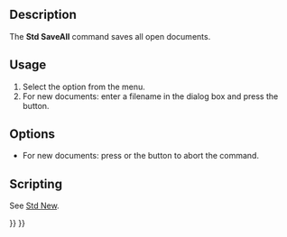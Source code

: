 <languages/>

{{Docnav
|[[Std_SaveCopy|SaveCopy]]
|[[Std_Revert|Revert]]
|[[Std_File_Menu|Std File Menu]]
|IconL=Std_SaveCopy.svg
|IconR=Std_Revert.svg
|IconC=Freecad.svg
}}

{{GuiCommand
|Name=Std SaveAll
|MenuLocation=File → Save All
|Workbenches=All
|SeeAlso=[[Std_Save|Std Save]]
}}

==Description==

The '''Std SaveAll''' command saves all open documents.

==Usage==

# Select the {{MenuCommand|File → [[Image:Std_SaveAll.svg|16px]] Save All}} option from the menu.
# For new documents: enter a filename in the dialog box and press the {{Button|Save}} button.

==Options==

* For new documents: press {{KEY|Esc}} or the {{Button|Cancel}} button to abort the command.

==Scripting==

See [[Std_New#Scripting|Std New]].


{{Docnav
|[[Std_SaveCopy|SaveCopy]]
|[[Std_Revert|Revert]]
|[[Std_File_Menu|Std File Menu]]
|IconL=Std_SaveCopy.svg
|IconR=Std_Revert.svg
|IconC=Freecad.svg
}}

{{Std_Base_navi{{#translation:}}}}
{{Userdocnavi{{#translation:}}}}